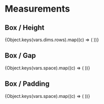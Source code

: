 
<Meta title="Style Guide/Measurements" />

# Measurements

## Box / Height

<Box>
  {Object.keys(vars.dims.rows).map((c) => (
    <Row key={c} label={c}>
      <Box height={c} border="strong" />
    </Row>
  ))}
</Box>

## Box / Gap

<Box>
  {Object.keys(vars.space).map((c) => (
    <Row key={c} label={c}>
      <Box direction="row" alignItems="center" gap={c}>
        <Square />
        <Square />
        <Square />
      </Box>
    </Row>
  ))}
</Box>

## Box / Padding

<Box>
  {Object.keys(vars.space).map((c) => (
    <Row key={c} label={c}>
      <Box
        direction="row"
        alignItems="center"
        padding={c}
        color="default"
        border="strong"
      >
        <Square />
      </Box>
    </Row>
  ))}
</Box>
